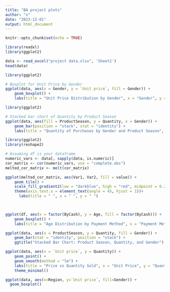 ---
title: "BA project plots"
author: "x"
date: "2023-12-01"
output: html_document
---

```{r setup, include=FALSE}
knitr::opts_chunk$set(echo = TRUE)
```



```{r, warning = FALSE}
library(readxl)
library(ggplot2)

data <- read_excel("project data.xlsx", 'Sheet2')
head(data)

```

```{r}


library(ggplot2)

# Boxplot for Unit Price by Gender
ggplot(data, aes(x = Gender, y = `Unit price`, fill = Gender)) +
    geom_boxplot() +
    labs(title = "Unit Price Distribution by Gender", x = "Gender", y = "Unit Price")

```


```{r}
library(ggplot2)

# Stacked bar chart of Quantity by Product Season
ggplot(data, aes(fill = ProductSeason, y = Quantity, x = Gender)) +
    geom_bar(position = "stack", stat = "identity") +
    labs(title = "Quantity of Purchases by Gender and Product Season", x = "Gender", y = "Quantity")

```

```{r}

library(ggplot2)
library(reshape2)

# Assuming df is your dataframe
numeric_vars <- data[, sapply(data, is.numeric)]
cor_matrix <- cor(numeric_vars, use = "complete.obs")
melted_cor_matrix <- melt(cor_matrix)

ggplot(melted_cor_matrix, aes(Var1, Var2, fill = value)) +
    geom_tile() +
    scale_fill_gradient2(low = "darkblue", high = "red", midpoint = 0.20) +
    theme(axis.text.x = element_text(angle = 45, hjust = 1))+
      labs(title = " ", x = " ", y = " ")

  


```


```{r}
ggplot(df, aes(x = factor(ByCash), y = Age, fill = factor(ByCash))) +
    geom_boxplot() +
    labs(title = "Age Distribution by Payment Method", x = "Payment Method (1 = Cash, 0 = Non-Cash)", y = "Age")

```

```{r}

ggplot(data, aes(x = ProductSeason, y = Quantity, fill = Gender)) +
    geom_bar(stat = "identity", position = "stack") +
    ggtitle("Stacked Bar Chart: Product Season, Quantity, and Gender")


```
```{r}


ggplot(data, aes(x = `Unit price`, y = Quantity)) +
    geom_point() +
    geom_smooth(method = "lm") +
    labs(title = "Price vs Quantity Sold", x = "Unit Price", y = "Quantity Sold") +
    theme_minimal()

```



```{r}


ggplot(data, aes(x=Region, y=`Unit price`, fill=Gender)) +
  geom_boxplot()


```


